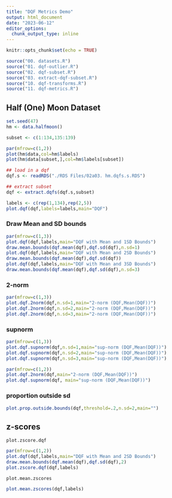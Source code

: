 ```yaml
---
title: "DQF Metrics Demo"
output: html_document
date: "2023-06-12"
editor_options: 
  chunk_output_type: inline
---
```


```r
knitr::opts_chunk$set(echo = TRUE)
```

```r
source("00. datasets.R")
source("01. dqf-outlier.R")
source("02. dqf-subset.R")
source("03. extract-dqf-subset.R")
source("10. dqf-transforms.R")
source("11. dqf-metrics.R")
```

## Half (One) Moon Dataset

```r
set.seed(47)
hm <- data.halfmoon()

subset <- c(1:134,135:139)

par(mfrow=c(1,2))
plot(hm$data,col=hm$labels)
plot(hm$data[subset,],col=hm$labels[subset])
```

```r
## load in a dqf
dqf.s <- readRDS("./RDS Files/02a03. hm.dqfs.s.RDS")
```

```r
## extract subset
dqf <- extract.dqfs(dqf.s,subset)
```

```r
labels <- c(rep(1,134),rep(2,5))
plot.dqf(dqf,labels=labels,main="DQF")
```

### Draw Mean and SD bounds

```r
par(mfrow=c(1,3))
plot.dqf(dqf,labels,main="DQF with Mean and 1SD Bounds")
draw.mean.bounds(dqf.mean(dqf),dqf.sd(dqf),n.sd=1)
plot.dqf(dqf,labels,main="DQF with Mean and 2SD Bounds")
draw.mean.bounds(dqf.mean(dqf),dqf.sd(dqf))
plot.dqf(dqf,labels,main="DQF with Mean and 3SD Bounds")
draw.mean.bounds(dqf.mean(dqf),dqf.sd(dqf),n.sd=3)
```

### 2-norm

```r
par(mfrow=c(1,3))
plot.dqf.2norm(dqf,n.sd=1,main="2-norm (DQF,Mean(DQF))")
plot.dqf.2norm(dqf,n.sd=2,main="2-norm (DQF,Mean(DQF))")
plot.dqf.2norm(dqf,n.sd=3,main="2-norm (DQF,Mean(DQF))")
```

### supnorm

```r
par(mfrow=c(1,3))
plot.dqf.supnorm(dqf,n.sd=1,main="sup-norm (DQF,Mean(DQF))")
plot.dqf.supnorm(dqf,n.sd=2,main="sup-norm (DQF,Mean(DQF))")
plot.dqf.supnorm(dqf,n.sd=3,main="sup-norm (DQF,Mean(DQF))")
```

```r
par(mfrow=c(1,2))
plot.dqf.2norm(dqf,main="2-norm (DQF,Mean(DQF))")
plot.dqf.supnorm(dqf, main="sup-norm (DQF,Mean(DQF))")
```

### proportion outside sd

```r
plot.prop.outside.bounds(dqf,threshold=.2,n.sd=2,main="")
```

## z-scores

`plot.zscore.dqf`

```r
par(mfrow=c(1,2))
plot.dqf(dqf,labels,main="DQF with Mean and 2SD Bounds")
draw.mean.bounds(dqf.mean(dqf),dqf.sd(dqf),2)
plot.zscore.dqf(dqf,labels)
```

`plot.mean.zscores`

```r
plot.mean.zscores(dqf,labels)
```




























